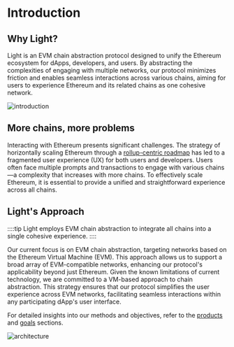 # Introduction

## Why Light?

Light is an EVM chain abstraction protocol designed to unify the Ethereum ecosystem for dApps, developers, and users.
By abstracting the complexities of engaging with multiple networks, our protocol minimizes friction and enables seamless interactions across various chains, aiming for users to experience Ethereum and its related chains as one cohesive network.

![introduction](/introduction.png)

## More chains, more problems

Interacting with Ethereum presents significant challenges.
The strategy of horizontally scaling Ethereum through a [rollup-centric roadmap](https://ethereum-magicians.org/t/a-rollup-centric-ethereum-roadmap/4698) has led to a fragmented user experience (UX) for both users and developers.
Users often face multiple prompts and transactions to engage with various chains—a complexity that increases with more chains.
To effectively scale Ethereum, it is essential to provide a unified and straightforward experience across all chains.

## Light's Approach

::::tip
Light employs EVM chain abstraction to integrate all chains into a single cohesive experience.
::::

Our current focus is on EVM chain abstraction, targeting networks based on the Ethereum Virtual Machine (EVM).
This approach allows us to support a broad array of EVM-compatible networks, enhancing our protocol's applicability beyond just Ethereum.
Given the known limitations of current technology, we are committed to a VM-based approach to chain abstraction.
This strategy ensures that our protocol simplifies the user experience across EVM networks, facilitating seamless interactions within any participating dApp's user interface.

For detailed insights into our methods and objectives, refer to the [products](/introduction/products) and [goals](/goals) sections.

![architecture](/architecture.png)
